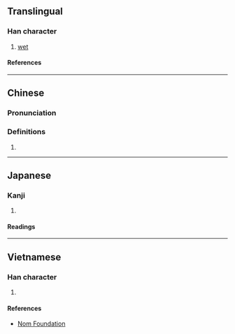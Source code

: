 {{character info/new}}
==Translingual==

===Han character===
{{Han char|rn=85|rad=水|as=10|sn=13|four=|canj=EASM|ids=⿰氵𦐇}}

# [[wet]]

====References====
{{Han ref|kx=0641.130|dkj=17991|dj=1048.180|hdz=31698.090|uh=6EBB}}

----

==Chinese==
{{zh-forms}}

===Pronunciation===
{{zh-pron
|m=tā
|c=taap3
|mc=
|oc=y
|ma=
|cat=a
}}

===Definitions===
{{zh-hanzi}}

# {{rfdef|zh}}

----

==Japanese==

===Kanji===
{{ja-kanji|grade=|rs=水10}}

# {{rfdef|ja|sort=水10}}

====Readings====
{{ja-readings
|on=とう
|kun=うるおう
}}

----

==Vietnamese==

===Han character===
{{vi-readings|rs=水10|reading=tháp}}

# {{rfdef|vi|sort=水10}}

====References====
*[http://nomfoundation.org/common/nom_details.php?codepoint=6ebb Nom Foundation]